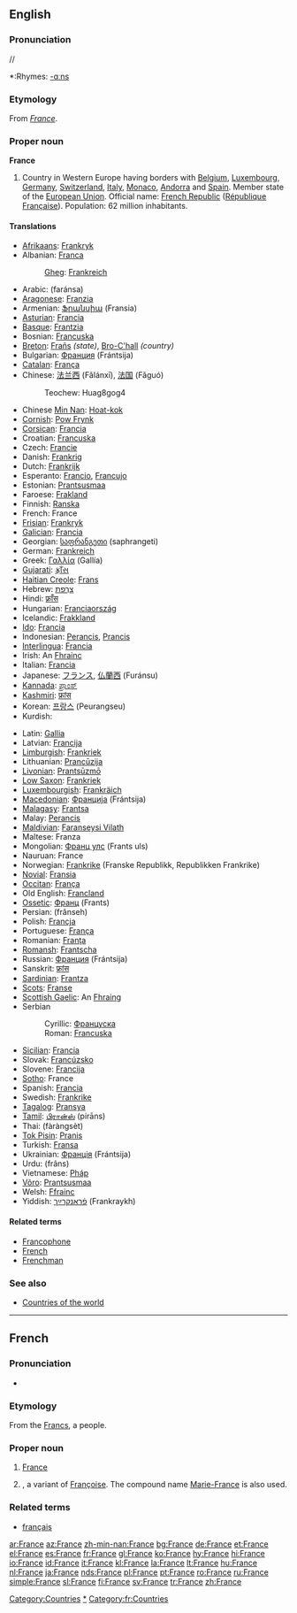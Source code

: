 {{wikipedia}}
==English==

{{rank|mine|wild|front|576|France|London|save|length}}

===Pronunciation===
/{{IPAchar|ˈfɹɑːns}}/
*:Rhymes: [[Rhymes:English:-ɑːns|-ɑːns]]

===Etymology===
From {{F.}} ''[[#French|France]]''.

===Proper noun===
'''France'''

# Country in Western Europe having borders with [[Belgium]], [[Luxembourg]], [[Germany]], [[Switzerland]], [[Italy]], [[Monaco]], [[Andorra]] and [[Spain]]. Member state of the [[European Union]]. Official name: [[French Republic]] ([[République Française]]). Population: 62 million inhabitants.

====Translations====
{{trans-top|country}}
*[[Afrikaans]]: [[Frankryk]]
*Albanian: [[Franca]]
*:[[Gheg]]: [[Frankreich]]
*Arabic: {{ARchar|[[فرنسا|فَرَنسَا]]}} (faránsa) {{f}}
*[[Aragonese]]: [[Franzia]] {{f}}
*Armenian: [[Ֆրանսիա]] (Fransia)
*[[Asturian]]: [[Francia]] {{f}}
*[[Basque]]: [[Frantzia]]
*Bosnian: [[Francuska]] {{f}}
*[[Breton]]: [[Frañs]] ''(state)'', [[Bro-C'hall]] ''(country)''
*Bulgarian: [[Франция]] (Frántsija) {{f}}
*[[Catalan]]: [[França]] {{f}}
*Chinese: [[法兰西]] (Fǎlánxī), [[法国]] (Fǎguó)
*:Teochew: Huag8gog4
*Chinese [[Min Nan]]: [[Hoat-kok]]
*[[Cornish]]: [[Pow Frynk]]
*[[Corsican]]: [[Francia]] {{f}}
*Croatian: [[Francuska]] {{f}}
*Czech: [[Francie]]
*Danish: [[Frankrig]]
*Dutch: [[Frankrijk]] {{n}}
*Esperanto: [[Francio]], [[Francujo]]
*Estonian: [[Prantsusmaa]]
*Faroese: [[Frakland]]
*Finnish: [[Ranska]]
*French: France {{f}}
*[[Frisian]]: [[Frankryk]]
*[[Galician]]: [[Francia]] {{f}}
*Georgian: [[საფრანგეთი]] (saphrangeti)
*German: [[Frankreich]] {{n}}
*Greek: [[Γαλλία]] (Gallía) {{f}}
*[[Gujarati]]: [[ફ્રાઁસ]]
*[[Haitian Creole]]: [[Frans]]
*Hebrew: [[צרפת|צָרְפַת]] {{IPAchar|(Tzarfat; ''classical:'' Ṣārəphath)}}
*Hindi: [[फ़्राँस]]
*Hungarian: [[Franciaország]]
*Icelandic: [[Frakkland]]
*[[Ido]]: [[Francia]]
*Indonesian: [[Perancis]], [[Prancis]]
*[[Interlingua]]: [[Francia]]
*Irish: An [[Frainc|Fhrainc]] {{f}}
*Italian: [[Francia]] {{f}}
*Japanese: [[フランス]], [[仏蘭西]] (Furánsu)
*[[Kannada]]: [[ಪ್ರಾಂಸ್]]
*[[Kashmiri]]: [[फ्रांस]]
*Korean: [[프랑스]] (Peurangseu)
*Kurdish: {{KUchar|[[فه‌ره‌نسا]]}}
{{trans-mid}}
*Latin: [[Gallia]] {{f}}
*Latvian: [[Francija]] {{f}}
*[[Limburgish]]: [[Frankriek]]
*Lithuanian: [[Prancūzija]]
*[[Livonian]]: [[Prantsūzmō]]
*[[Low Saxon]]: [[Frankriek]]
*[[Luxembourgish]]: [[Frankräich]]
*[[Macedonian]]: [[Франција]] (Frántsija) {{f}}
*[[Malagasy]]: [[Frantsa]]
*Malay: [[Perancis]]
*[[Maldivian]]: [[Faranseysi Vilath]]
*Maltese: Franza
*Mongolian: [[Франц улс]] (Frants uls)
*Nauruan: France
*Norwegian: [[Frankrike]] (Franske Republikk, Republikken Frankrike)
*[[Novial]]: [[Fransia]]
*[[Occitan]]: [[França]]
*Old English: [[Francland]]
*[[Ossetic]]: [[Франц]] (Frants)
*Persian: {{FAchar|[[فرانسه]]}} (frânseh)
*Polish: [[Francja]] {{f}}
*Portuguese: [[França]] {{f}}
*Romanian: [[Franţa]] {{f}}
*[[Romansh]]: [[Frantscha]]
*Russian: [[Франция]] (Frántsija) {{f}}
*Sanskrit: [[फ्रांस]]
*[[Sardinian]]: [[Frantza]]
*[[Scots]]: [[Franse]]
*[[Scottish Gaelic]]: An [[Fraing|Fhraing]]
*Serbian
*:Cyrillic: [[Француска]] {{f}}
*:Roman: [[Francuska#Serbian|Francuska]] {{f}}
*[[Sicilian]]: [[Francia]] {{f}}
*Slovak: [[Francúzsko]]
*Slovene: [[Francija]] {{f}}
*[[Sotho]]: France
*Spanish: [[Francia]] {{f}}
*Swedish: [[Frankrike]]
*[[Tagalog]]: [[Pransya]]
*[[Tamil]]: [[பிரான்ஸ்]] (pirāns)
*Thai: {{THchar|[[ฝรั่งเศส]]}} (fàràngsèt)
*[[Tok Pisin]]: [[Pranis]]
*Turkish: [[Fransa]]
*Ukrainian: [[Франція]] (Frántsija) {{f}}
*Urdu: {{FAchar|[[فرانس]]}} (frâns)
*Vietnamese: [[Pháp]]
*[[Võro]]: [[Prantsusmaa]]
*Welsh: [[Ffrainc]] {{f}}
*Yiddish: [[פֿראַנקרײַך]] (Frankraykh)
{{trans-bottom}}

====Related terms====
*[[Francophone]]
*[[French]]
*[[Frenchman]]

===See also===
*[[Appendix:Countries of the world|Countries of the world]]

----

==French==

===Pronunciation===
*{{audio|Fr-France.ogg|audio}}

===Etymology===
From the [[Francs]], a people.

===Proper noun===
{{infl|fr|proper noun|g=f}}

# [[#English|France]]
# {{given name|female||fr:}}, a  variant of [[Françoise]]. The compound name [[Marie-France]] is also used.

===Related terms===
*[[français]]

[[Category:Countries]]
[[Category:France|*]]
[[Category:fr:Countries]]

[[ar:France]]
[[az:France]]
[[zh-min-nan:France]]
[[bg:France]]
[[de:France]]
[[et:France]]
[[el:France]]
[[es:France]]
[[fr:France]]
[[gl:France]]
[[ko:France]]
[[hy:France]]
[[hi:France]]
[[io:France]]
[[id:France]]
[[it:France]]
[[kl:France]]
[[la:France]]
[[lt:France]]
[[hu:France]]
[[nl:France]]
[[ja:France]]
[[nds:France]]
[[pl:France]]
[[pt:France]]
[[ro:France]]
[[ru:France]]
[[simple:France]]
[[sl:France]]
[[fi:France]]
[[sv:France]]
[[tr:France]]
[[zh:France]]